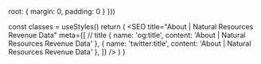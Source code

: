


  root: {
    margin: 0,
    padding: 0
  }
}))


  const classes = useStyles()
  return (
    <Fragment>
      <SEO
          title="About | Natural Resources Revenue Data"
          meta={[
            // title
            { name: 'og:title', content: 'About | Natural Resources Revenue Data' },
            { name: 'twitter:title', content: 'About | Natural Resources Revenue Data' },
          ]} />
      <Container className={classes.root} maxWidth="false">
        <Box mt={2}>
          <ExploreData />
        </Box>
      </Container>
    </Fragment>
  )
}
